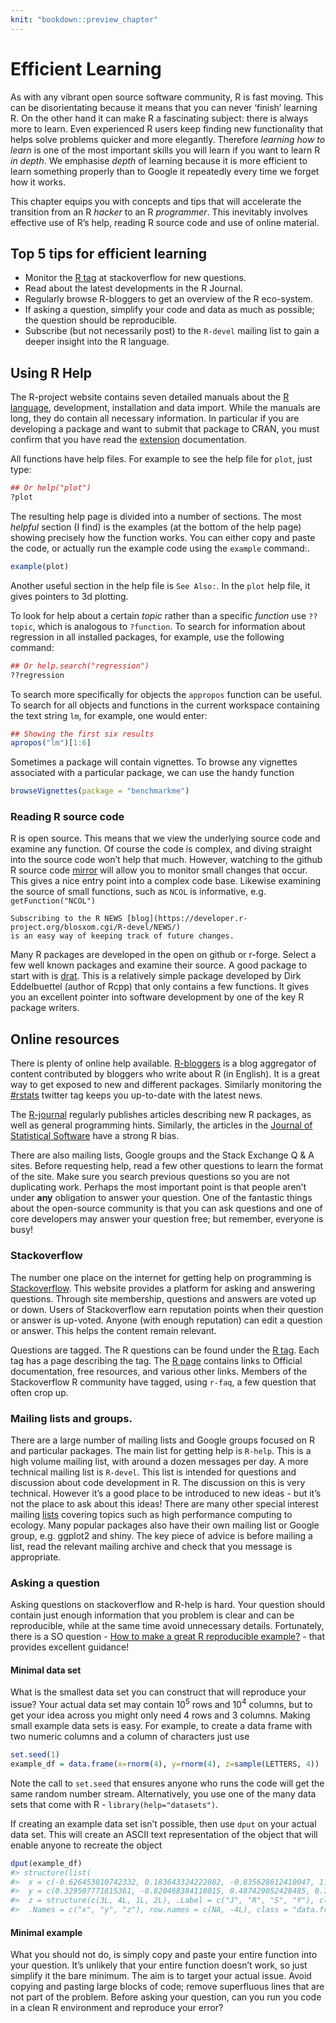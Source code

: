 ```yaml
---
knit: "bookdown::preview_chapter"
---
```


# Efficient Learning

As with any vibrant open source software community, R is fast moving. This can be
disorientating because it means that you can never 'finish' learning R. On the other
hand it can make R a fascinating subject: there is always more to learn. Even
experienced R users keep finding new functionality that helps solve problems quicker
and more elegantly. Therefore *learning how to learn* is one of the most important
skills you will learn if you want to learn R *in depth*. We emphasise *depth* of
learning because it is more efficient to learn something properly than to Google it
repeatedly every time we forget how it works.

This chapter equips you with concepts and tips that will accelerate the transition
from an R *hacker* to an R *programmer*. This inevitably involves effective use of R's
help, reading R source code and use of online material.

## Top 5 tips for efficient learning

- Monitor the [R tag](stackoverflow.com/questions/tagged/r) at stackoverflow for new questions.
- Read about the latest developments in the R Journal.
- Regularly browse R-bloggers to get an overview of the R eco-system.
- If asking a question, simplify your code and data as much as possible; the question should be reproducible.
- Subscribe (but not necessarily post) to the `R-devel` mailing list to gain a deeper insight into the R language.

## Using R Help

The R-project website contains seven detailed manuals about the [R language](https://cran.r-project.org/doc/manuals/r-release/R-lang.html), development, 
installation and data import. While the manuals are long, they do contain all necessary information. 
In particular if you are developing a package and want to submit that package to CRAN, you must confirm that you 
have read the [extension](https://cran.r-project.org/doc/manuals/r-release/R-exts.html) documentation.

All functions have help files. For example to see the help file for `plot`, just
type:

```r
## Or help("plot")
?plot
```
The resulting help page is divided into a number of sections. The most _helpful_
section (I find) is the examples (at the bottom of the help page) showing precisely
how the function works. You can either copy and paste the code, or actually run the
example code using the `example` command:.

```r
example(plot)
```

Another useful section in the help file is `See Also:`. In the `plot` help file, it
gives pointers to 3d plotting.

To look for help about a certain *topic* rather than a specific *function* use
`??topic`, which is analogous to `?function`. To search for information about
regression in all installed packages, for example, use the following command:

```r
## Or help.search("regression")
??regression
```

To search more specifically for objects the `appropos` function can be useful. To
search for all objects and functions in the current workspace containing the text
string `lm`, for example, one would enter:

```r
## Showing the first six results
apropos("lm")[1:6]
```

Sometimes a package will contain vignettes. To browse any vignettes associated with a
particular package, we can use the handy function

```r
browseVignettes(package = "benchmarkme")
```

### Reading R source code

R is open source. This means that we view the underlying source code and examine any
function. Of course the code is complex, and diving straight into the source code
won't help that much. However, watching to the github R source code
[mirror](https://github.com/wch/r-source/) will allow you to monitor small changes
that occur. This gives a nice entry point into a complex code base. Likewise examining
the source of small functions, such as `NCOL` is informative, e.g.
`getFunction("NCOL")`

```block
Subscribing to the R NEWS [blog](https://developer.r-project.org/blosxom.cgi/R-devel/NEWS/)
is an easy way of keeping track of future changes.
```

Many R packages are developed in the open on github or r-forge. Select a few well
known packages and examine their source. A good package to start with is
[drat](https://github.com/eddelbuettel/drat). This is a relatively simple package
developed by Dirk Eddelbuettel (author of Rcpp) that only contains a few functions. It
gives you an excellent pointer into software development by one of the key R package
writers.

## Online resources

There is plenty of online help available. [R-bloggers](http://www.r-bloggers.com/) is
a blog aggregator of content contributed by bloggers who write about R (in English).
It is a great way to get exposed to new and different packages. Similarly monitoring
the [#rstats](https://twitter.com/search?q=%23rstats) twitter tag keeps you up-to-date
with the latest news.

The [R-journal](https://journal.r-project.org/) regularly publishes articles
describing new R packages, as well as general programming hints. Similarly, the
articles in the [Journal of Statistical Software](https://www.jstatsoft.org/) have a
strong R bias.

There are also mailing lists, Google groups and the Stack Exchange Q & A sites. Before
requesting help, read a few other questions to learn the format of the site. Make sure
you search previous questions so you are not duplicating work. Perhaps the most
important point is that people aren't under __any__ obligation to answer your
question. One of the fantastic things about the open-source community is that you can
ask questions and one of core developers may answer your question free; but remember,
everyone is busy!

### Stackoverflow

The number one place on the internet for getting help on programming is
[Stackoverflow](http://www.stackoverflow.com). This website provides a platform for
asking and answering questions. Through site membership, questions and answers are
voted up or down. Users of Stackoverflow earn reputation points when their question or
answer is up-voted. Anyone (with enough reputation) can edit a question or answer.
This helps the content remain relevant.

Questions are tagged. The R questions can be found under the [R tag](http://stackoverflow.com/questions/tagged/r). Each tag has a page describing the tag. The [R page](https://stackoverflow.com/tags/r/info) contains links to Official documentation, free resources, and various other links. Members of the Stackoverflow R community have tagged, using `r-faq`, a few question that often crop up. 

### Mailing lists and groups.


There are a large number of mailing lists and Google groups focused on R and particular packages. The main list for getting help is
`R-help`. This is a high volume mailing list, with around a dozen messages per day. A more technical mailing list
is `R-devel`. This list is intended for questions and discussion about code development in R. The discussion on this is very technical. However
it's a good place to be introduced to new ideas - but it's not the place to ask about this ideas! There are 
many other special interest mailing [lists](https://www.r-project.org/mail.html) covering topics such as high performance computing to ecology.
Many popular packages also have their own mailing list or Google group, e.g. ggplot2 and shiny. The key piece of advice is before mailing a
list, read the relevant mailing archive and check that you message is appropriate.

### Asking a question

Asking questions on stackoverflow and R-help is hard. Your question should contain
just enough information that you problem is clear and can be reproducible, while
at the same time avoid unnecessary details. Fortunately, there is a SO question - [How to make a great R reproducible example?](http://stackoverflow.com/q/5963269/203420) - that provides
excellent guidance!

#### Minimal data set {-}

What is the smallest data set you can construct that will reproduce your issue? Your
actual data set may contain $10^5$ rows and $10^4$ columns, but to get your idea across
you might only need $4$ rows and $3$ columns. Making small example data sets is easy. 
For example, to create a data frame with two numeric columns and a column of characters
just use

```r
set.seed(1)
example_df = data.frame(x=rnorm(4), y=rnorm(4), z=sample(LETTERS, 4))
```

Note the call to `set.seed` that ensures anyone who runs the code will get the same
random number stream. Alternatively, you use one of the many data sets that come with R - `library(help="datasets")`. 

If creating an example data set isn't possible, then use `dput` on your actual data set. This
will create an ASCII text representation of the object that will enable anyone to recreate
the object

```r
dput(example_df)
#> structure(list(
#>  x = c(-0.626453810742332, 0.183643324222082, -0.835628612410047, 1.59528080213779), 
#>  y = c(0.329507771815361, -0.820468384118015, 0.487429052428485, 0.738324705129217), 
#>  z = structure(c(3L, 4L, 1L, 2L), .Label = c("J", "R", "S", "Y"), class = "factor")), 
#>  .Names = c("x", "y", "z"), row.names = c(NA, -4L), class = "data.frame")
```

#### Minimal example {-}

What you should not do, is simply copy and paste your entire function into your question.
It's unlikely that your entire function doesn't work, so just simplify it the bare minimum. 
The aim is to target your actual issue. 
Avoid copying and pasting large blocks of code; remove superfluous lines that are not part of the problem.
Before asking your question, can you run you code in a clean R environment and reproduce your error?



